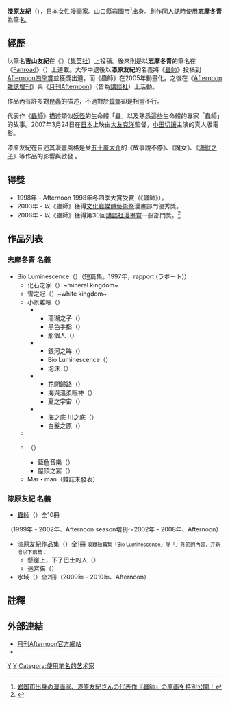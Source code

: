 {{Japanese|japanese=漆原 友紀|kana=うるしばら ゆき|romaji=Urushibara Yuki}}
{{Japanese|japanese=志摩 冬青|kana=しま そよご|romaji=Shima Soyogo}}

'''漆原友紀'''（{{bd|1974年|1月23日|}}），[[日本|日本]][[女性|女性]][[漫画家|漫画家]]。[[山口縣|山口縣]][[岩國市|岩國市]]<ref>[http://kankou.iwakuni-city.net/events/%E6%BC%86%E5%8E%9F%E5%8F%8B%E7%B4%80%E5%8E%9F%E7%94%BB%E5%B1%95 岩国市出身の漫画家、漆原友紀さんの代表作『蟲師』の原画を特別公開！]{{Dead link|date=2018年6月 |bot=InternetArchiveBot |fix-attempted=no }}</ref>出身。創作同人誌時使用'''志摩冬青'''為筆名。

== 經歷 ==
以筆名'''吉山友紀'''在《{{lang|ja|ぶ〜け}}》（[[集英社|集英社]]）上投稿。後來則是以'''志摩冬青'''的筆名在《[[Fanroad|Fanroad]]》（{{lang|ja|ラポート}}）上連載。大學中退後以'''漆原友紀'''的名義將《[[蟲師|蟲師]]》投稿到[[Afternoon四季賞|Afternoon四季賞]]並獲獎出道，而《蟲師》在2005年動畫化。之後在《[[Afternoon雜誌增刊|Afternoon雜誌增刊]]》與《[[月刊Afternoon|月刊Afternoon]]》（皆為[[講談社|講談社]]）上活動。

作品內有許多對[[昆蟲|昆蟲]]的描述，不過對於[[蟑螂|蟑螂]]卻是相當不行。

代表作《[[蟲師|蟲師]]》描述類似[[妖怪|妖怪]]的生命體「蟲」以及熟悉這些生命體的專家「蟲師」的故事。2007年3月24日在[[日本|日本]]上映由[[大友克洋|大友克洋]]監督，[[小田切讓|小田切讓]]主演的真人版電影。

漆原友紀在自述其漫畫風格是受[[五十嵐大介|五十嵐大介]]的《故事說不停》、《魔女》、《[[海獸之子|海獸之子]]》等作品的影響與啟發 。

== 得獎 ==
* 1998年 - Afternoon 1998年冬四季大賞受賞（《蟲師》）。
* 2003年 - 以《蟲師》獲得[[文化廳媒體藝術祭|文化廳媒體藝術祭]]漫畫部門優秀獎。
* 2006年 - 以《蟲師》獲得第30回[[講談社漫畫賞|講談社漫畫賞]]一般部門獎。<ref>{{Cite web |url=http://www.mangaspider.net/ |title=歴代講談社漫画賞 |access-date=2018-10-29 |archive-date=2018-12-11 |archive-url=https://web.archive.org/web/20181211072156/http://www.mangaspider.net/ |dead-url=no }}</ref>
== 作品列表 ==
=== 志摩冬青 名義 ===
*Bio Luminescence（{{lang|ja|バイオ・ルミネッセンス}}）（短篇集。1997年，rapport (ラポート)）
** 化石之家（{{lang|ja|化石の家}}）~mineral kingdom~
** 雪之冠（{{lang|ja|雪の冠}}）~white kingdom~
** 小景雜帳（{{lang|ja|小景雑帳}}）
***{{lang|ja|第一景～童～}}
****珊瑚之子（{{lang|ja|サンゴの子}}）
****黑色手指（{{lang|ja|黑い指}}）
****那個人（{{lang|ja|誰そ彼}}）
***{{lang|ja|第二景～夜～}}
****銀河之眸（{{lang|ja|銀河の眸}}）
****Bio Luminescence（{{lang|ja|バイオ・ルミネッセンス}}）
****泡沫（{{lang|ja|うたかた}}）
***{{lang|ja|第三景～夏～}}
****花開歸路（{{lang|ja|花咲く家路}}）
****海與溫柔眼神（{{lang|ja|海と優しい目}}）
****夏之宇宙（{{lang|ja|夏の宇宙}}）
***{{lang|ja|第四景～伽～}}
****海之底 川之底（{{lang|ja|海の底 川の底}}）
****白髮之原（{{lang|ja|白髮ヶ原}}）
** {{lang|ja|草雲雀}}
** {{lang|tw|虫師}}（{{lang|ja|虫師}}）
***藍色音樂（{{lang|ja|青い音楽}}）
***屋頂之宴（{{lang|ja|屋根の上の宴}}）
** Mar・man（雜誌未發表）

=== 漆原友紀 名義 ===
* [[蟲師|蟲師]]（{{lang|ja|蟲師}}）全10冊
（1999年 - 2002年、Afternoon season増刊～2002年 - 2008年、Afternoon）
*漆原友紀作品集（{{lang|ja|フィラメント―漆原友紀作品集}}）全1冊 <small>收錄短篇集「Bio Luminescence」除「{{lang|ja|草雲雀}}」外的的內容，并新增以下兩篇：</small>
** 懸崖上，下了巴士的人（{{lang|ja|岬でバスを降りたひと}}）
** 迷宮貓（{{lang|ja|迷宮猫}}）
* 水域（{{lang|ja|水域}}）全2冊（2009年 - 2010年、Afternoon）

== 註釋 ==
{{reflist}}

== 外部連結 ==
* [http://www.afternoon.co.jp/top/ 月刊Afternoon官方網站] {{Wayback|url=http://www.afternoon.co.jp/top/ |date=20101219072030 }}
* {{Twitter|urushi_official|漆原友紀 official}}

{{Authority control}}
[[Category:日本女性漫画家|Y]]
[[Category:山口縣出身人物|Y]]
[[Category:使用笔名的艺术家|Category:使用笔名的艺术家]]